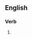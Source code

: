 ==English==

===Verb===
{{head|en|present participle}}

# {{present participle of|liquidate|lang=en|nocat=1}}